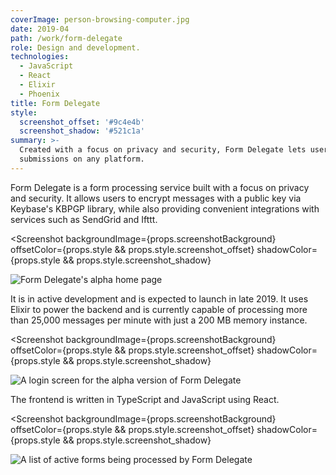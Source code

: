 ```yaml
---
coverImage: person-browsing-computer.jpg
date: 2019-04
path: /work/form-delegate
role: Design and development.
technologies:
  - JavaScript
  - React
  - Elixir
  - Phoenix
title: Form Delegate
style:
  screenshot_offset: '#9c4e4b'
  screenshot_shadow: '#521c1a'
summary: >-
  Created with a focus on privacy and security, Form Delegate lets users process form
  submissions on any platform.
---
```


Form Delegate is a form processing service built with a focus on privacy and security. It
allows users to encrypt messages with a public key via Keybase's KBPGP library, while also
providing convenient integrations with services such as SendGrid and Ifttt.

<Screenshot
  backgroundImage={props.screenshotBackground}
  offsetColor={props.style && props.style.screenshot_offset}
  shadowColor={props.style && props.style.screenshot_shadow}
>

![Form Delegate's alpha home page](./form-delegate-home.png)

</Screenshot>

It is in active development and is expected to launch in late 2019. It uses Elixir
to power the backend and is currently capable of processing more than 25,000 messages
per minute with just a 200 MB memory instance.

<Screenshot
  backgroundImage={props.screenshotBackground}
  offsetColor={props.style && props.style.screenshot_offset}
  shadowColor={props.style && props.style.screenshot_shadow}
>

![A login screen for the alpha version of Form Delegate](./form-delegate-login.png)

</Screenshot>

The frontend is written in TypeScript and JavaScript using React.

<Screenshot
  backgroundImage={props.screenshotBackground}
  offsetColor={props.style && props.style.screenshot_offset}
  shadowColor={props.style && props.style.screenshot_shadow}
>

![A list of active forms being processed by Form Delegate](./form-delegate-form-list.png)

</Screenshot>
